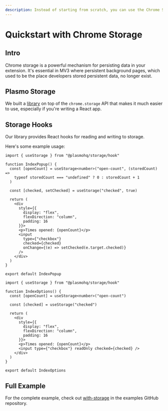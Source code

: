 ```yaml
---
description: Instead of starting from scratch, you can use the Chrome Storage Quickstart to get a basic extension up and running quickly.
---
```


# Quickstart with Chrome Storage

## Intro

Chrome storage is a powerful mechanism for persisting data in your extension. It's essential in MV3 where persistent background pages, which used to be the place developers stored persistent data, no longer exist.

## Plasmo Storage

We built a [library](/framework/storage) on top of the `chrome.storage` API that makes it much easier to use, especially if you're writing a React app.

## Storage Hooks

Our library provides React hooks for reading and writing to storage.

Here's some example usage:

```tsx filename="popup.tsx"
import { useStorage } from "@plasmohq/storage/hook"

function IndexPopup() {
  const [openCount] = useStorage<number>("open-count", (storedCount) =>
    typeof storedCount === "undefined" ? 0 : storedCount + 1
  )

  const [checked, setChecked] = useStorage("checked", true)

  return (
    <div
      style={{
        display: "flex",
        flexDirection: "column",
        padding: 16
      }}>
      <p>Times opened: {openCount}</p>
      <input
        type={"checkbox"}
        checked={checked}
        onChange={(e) => setChecked(e.target.checked)}
      />
    </div>
  )
}

export default IndexPopup
```

```tsx filename="options.tsx
import { useStorage } from "@plasmohq/storage/hook"

function IndexOptions() {
  const [openCount] = useStorage<number>("open-count")

  const [checked] = useStorage("checked")

  return (
    <div
      style={{
        display: "flex",
        flexDirection: "column",
        padding: 16
      }}>
      <p>Times opened: {openCount}</p>
      <input type={"checkbox"} readOnly checked={checked} />
    </div>
  )
}

export default IndexOptions
```

## Full Example

For the complete example, check out [with-storage](https://github.com/PlasmoHQ/examples/tree/main/with-storage) in the examples GitHub repository.
